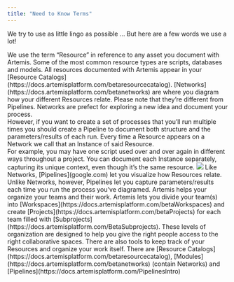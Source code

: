 ```yaml
---
title: "Need to Know Terms"
---
```

We try to use as little lingo as possible ... But here are a few words we use a lot!

<Card title="Resources" icon="grid">
We use the term “Resource” in reference to any asset you document with Artemis. Some of the most common resource types are scripts, databases and models. All resources documented with Artemis appear in your [Resource Catalogs](https://docs.artemisplatform.com/betaresourcecatalog).  
</Card>

<Card title="Networks" icon="chart-network">
[Networks](https://docs.artemisplatform.com/betanetworks) are where you diagram how your different Resources relate. Please note that they’re different from Pipelines. Networks are prefect for exploring a new idea and document your process. 
<br />
However, if you want to create a set of processes that you’ll run multiple times you should create a Pipeline to document both structure and the parameters/results of each run.  
</Card>

<Card title="Instances" icon="info">
Every time a Resource appears on a Network we call that an Instance of said Resource. 
<br />
For example, you may have one script used over and over again in different ways throughout a project. You can document each Instance separately, capturing its unique context, even though it’s the same resource.

<Accordion title="Expand for an example">
    <Frame caption="One Resource, mutiple Instances">
  <img src="https://d27n7fycrsusaz.cloudfront.net/same+resource%2C+multiple+applications.PNG" />
</Frame>
</Accordion>

</Card>

<Card title="Pipelines" icon="timeline-arrow">
Like Networks, [Pipelines](google.com) let you visualize how Resources relate. Unlike Networks, however, Pipelines let you capture parameters/results each time you run the process you’ve diagramed.
</Card>

<Card title="Levels of Organization" icon="warehouse-full">
    Artemis helps your organize your teams and their work.
<AccordionGroup>
  <Accordion title="Organizing your Team">
Artemis lets you divide your team(s) into [Workspaces](https://docs.artemisplatform.com/betaWorkspaces) and create [Projects](https://docs.artemisplatform.com/betaProjects) for each team filled with [Subprojects](https://docs.artemisplatform.com/BetaSubprojects). These levels of organization are designed to help you give the right people access to the right collaborative spaces. 
  </Accordion>

  <Accordion title="Organizing your Work">
There are also  tools to keep track of your Resources and organize your work itself. There are [Resource Catalogs](https://docs.artemisplatform.com/betaresourcecatalog), [Modules](https://docs.artemisplatform.com/betanetworks) (contain Networks) and [Pipelines](https://docs.artemisplatform.com/PipelinesIntro)
  </Accordion>
</AccordionGroup>

</Card>
